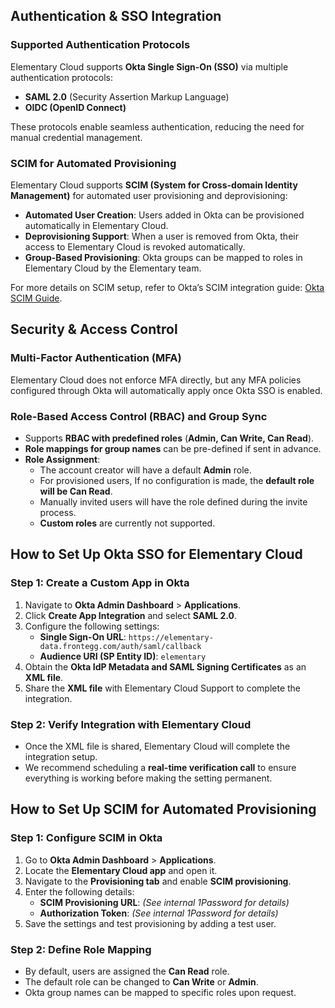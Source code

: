 ## Authentication & SSO Integration

### Supported Authentication Protocols

Elementary Cloud supports **Okta Single Sign-On (SSO)** via multiple authentication protocols:

- **SAML 2.0** (Security Assertion Markup Language)
- **OIDC (OpenID Connect)**

These protocols enable seamless authentication, reducing the need for manual credential management.

### SCIM for Automated Provisioning

Elementary Cloud supports **SCIM (System for Cross-domain Identity Management)** for automated user provisioning and deprovisioning:

- **Automated User Creation**: Users added in Okta can be provisioned automatically in Elementary Cloud.
- **Deprovisioning Support**: When a user is removed from Okta, their access to Elementary Cloud is revoked automatically.
- **Group-Based Provisioning**: Okta groups can be mapped to roles in Elementary Cloud by the Elementary team.

For more details on SCIM setup, refer to Okta’s SCIM integration guide: [Okta SCIM Guide](https://help.okta.com/en-us/content/topics/apps/apps_app_integration_wizard_scim.htm).

## Security & Access Control

### Multi-Factor Authentication (MFA)

Elementary Cloud does not enforce MFA directly, but any MFA policies configured through Okta will automatically apply once Okta SSO is enabled.

### Role-Based Access Control (RBAC) and Group Sync

- Supports **RBAC with predefined roles** (**Admin, Can Write, Can Read**).
- **Role mappings for group names** can be pre-defined if sent in advance.
- **Role Assignment**:
  - The account creator will have a default **Admin** role.
  - For provisioned users, If no configuration is made, the **default role will be Can Read**.
  - Manually invited users will have the role defined during the invite process.
  - **Custom roles** are currently not supported.



## How to Set Up Okta SSO for Elementary Cloud

### Step 1: Create a Custom App in Okta

1. Navigate to **Okta Admin Dashboard** > **Applications**.
2. Click **Create App Integration** and select **SAML 2.0**.
3. Configure the following settings:
    - **Single Sign-On URL**: `https://elementary-data.frontegg.com/auth/saml/callback`
    - **Audience URI (SP Entity ID)**: `elementary`
4. Obtain the **Okta IdP Metadata and SAML Signing Certificates** as an **XML file**.
5. Share the **XML file** with Elementary Cloud Support to complete the integration.

### Step 2: Verify Integration with Elementary Cloud

- Once the XML file is shared, Elementary Cloud will complete the integration setup.
- We recommend scheduling a **real-time verification call** to ensure everything is working before making the setting permanent.



## How to Set Up SCIM for Automated Provisioning

### Step 1: Configure SCIM in Okta

1. Go to **Okta Admin Dashboard** > **Applications**.
2. Locate the **Elementary Cloud app** and open it.
3. Navigate to the **Provisioning tab** and enable **SCIM provisioning**.
4. Enter the following details:
    - **SCIM Provisioning URL**: *(See internal 1Password for details)*
    - **Authorization Token**: *(See internal 1Password for details)*
5. Save the settings and test provisioning by adding a test user.

### Step 2: Define Role Mapping

- By default, users are assigned the **Can Read** role.
- The default role can be changed to **Can Write** or **Admin**.
- Okta group names can be mapped to specific roles upon request.